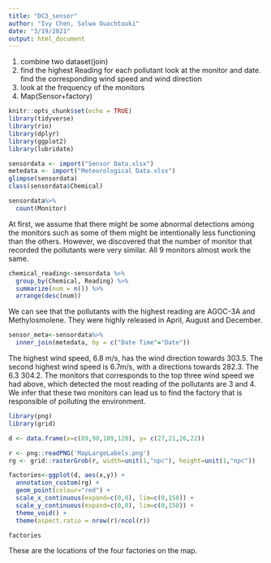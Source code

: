 ```yaml
---
title: "DC3_sensor"
author: "Ivy Chen, Salwa Ouachtouki"
date: "3/19/2021"
output: html_document
---
```


1. combine two dataset(join)
2. find the highest Reading for each pollutant
look at the monitor and date. find the corresponding wind speed and wind direction
3. look at the frequency of the monitors
4. Map(Sensor+factory)


```r
knitr::opts_chunk$set(echo = TRUE)
library(tidyverse)
library(rio)
library(dplyr)
library(ggplot2)
library(lubridate)

sensordata <- import("Sensor Data.xlsx")
metedata <- import("Meteorological Data.xlsx")
glimpse(sensordata)
class(sensordata$Chemical) 
```
```r
sensordata%>%
  count(Monitor)
```
At first, we assume that there might be some abnormal detections among the monitors such as some of them might be intentionally less functioning than the others. However, we discovered that the number of monitor that recorded the pollutants were very similar. All 9 monitors almost work the same. 

```r
chemical_reading<-sensordata %>% 
  group_by(Chemical, Reading) %>% 
  summarize(num = n()) %>%
  arrange(desc(num))
```

We can see that the pollutants with the highest reading are AGOC-3A and Methylosmolene. They were highly released in April, August and December.

```r
sensor_meta<-sensordata%>%
  inner_join(metedata, by = c("Date Time"="Date"))
```

The highest wind speed, 6.8 m/s, has the wind direction towards 303.5. The second highest wind speed is 6.7m/s, with a directions towards 282.3. The  6.3 304.2. The monitors that corresponds to the top three wind speed we had above, which detected the most reading of the pollutants are 3 and 4. We infer that these two monitors can lead us to find the factory that is responsible of polluting the environment.


```r
library(png)
library(grid)

d <- data.frame(x=c(89,90,109,120), y= c(27,21,26,22))

r <- png::readPNG('MapLargeLabels.png')
rg <- grid::rasterGrob(r, width=unit(1,"npc"), height=unit(1,"npc"))

factories<-ggplot(d, aes(x,y)) + 
  annotation_custom(rg) +
  geom_point(colour="red") +
  scale_x_continuous(expand=c(0,0), lim=c(0,150)) +
  scale_y_continuous(expand=c(0,0), lim=c(0,150)) +
  theme_void() +
  theme(aspect.ratio = nrow(r)/ncol(r)) 

factories
```

These are the locations of the four factories on the map.

